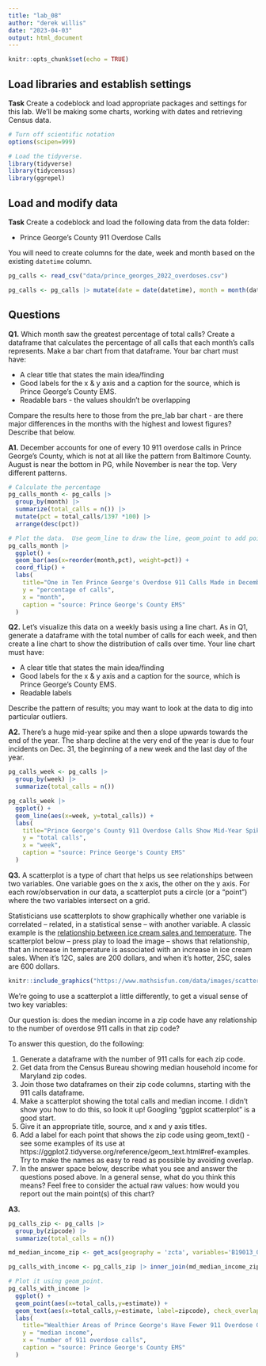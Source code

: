 ```yaml
---
title: "lab_08"
author: "derek willis"
date: "2023-04-03"
output: html_document
---
```


```r
knitr::opts_chunk$set(echo = TRUE)
```

## Load libraries and establish settings

**Task** Create a codeblock and load appropriate packages and settings for this lab. We'll be making some charts, working with dates and retrieving Census data.

```r
# Turn off scientific notation
options(scipen=999)

# Load the tidyverse.
library(tidyverse)
library(tidycensus)
library(ggrepel)

```

## Load and modify data

**Task** Create a codeblock and load the following data from the data folder:

* Prince George's County 911 Overdose Calls

You will need to create columns for the date, week and month based on the existing `datetime` column.

```r
pg_calls <- read_csv("data/prince_georges_2022_overdoses.csv")

pg_calls <- pg_calls |> mutate(date = date(datetime), month = month(datetime, label=TRUE), week = week(datetime))

```

## Questions 

**Q1.** Which month saw the greatest percentage of total calls? Create a dataframe that calculates the percentage of all calls that each month's calls represents. Make a bar chart from that dataframe. Your bar chart must have:

* A clear title that states the main idea/finding
* Good labels for the x & y axis and a caption for the source, which is Prince George's County EMS.
* Readable bars - the values shouldn't be overlapping

Compare the results here to those from the pre_lab bar chart - are there major differences in the months with the highest and lowest figures? Describe that below.

**A1.** December accounts for one of every 10 911 overdose calls in Prince George's County, which is not at all like the pattern from Baltimore County. August is near the bottom in PG, while November is near the top. Very different patterns.

```r
# Calculate the percentage
pg_calls_month <- pg_calls |>
  group_by(month) |> 
  summarize(total_calls = n()) |> 
  mutate(pct = total_calls/1397 *100) |> 
  arrange(desc(pct))

# Plot the data.  Use geom_line to draw the line, geom_point to add points, geom_text to add labels.  Use scale_x_date to set breaks at 1 day. 
pg_calls_month |>
  ggplot() + 
  geom_bar(aes(x=reorder(month,pct), weight=pct)) + 
  coord_flip() +
  labs(
    title="One in Ten Prince George's Overdose 911 Calls Made in December",
    y = "percentage of calls",
    x = "month",
    caption = "source: Prince George's County EMS"
  )

```

**Q2.** Let's visualize this data on a weekly basis using a line chart. As in Q1, generate a dataframe with the total number of calls for each week, and then create a line chart to show the distribution of calls over time. Your line chart must have:

* A clear title that states the main idea/finding
* Good labels for the x & y axis and a caption for the source, which is Prince George's County EMS.
* Readable labels

Describe the pattern of results; you may want to look at the data to dig into particular outliers.

**A2.** There's a huge mid-year spike and then a slope upwards towards the end of the year. The sharp decline at the very end of the year is due to four incidents on Dec. 31, the beginning of a new week and the last day of the year.


```r
pg_calls_week <- pg_calls |>
  group_by(week) |> 
  summarize(total_calls = n())

pg_calls_week |> 
  ggplot() + 
  geom_line(aes(x=week, y=total_calls)) + 
  labs(
    title="Prince George's County 911 Overdose Calls Show Mid-Year Spike",
    y = "total calls",
    x = "week",
    caption = "source: Prince George's County EMS"
  )

```

**Q3.**  A scatterplot is a type of chart that helps us see relationships between two variables. One variable goes on the x axis, the other on the y axis.  For each row/observation in our data, a scatterplot puts a circle (or a "point") where the two variables intersect on a grid. 

Statisticians use scatterplots to show graphically whether one variable is correlated -- related, in a statistical sense -- with another variable.  A classic example is the [relationship between ice cream sales and temperature](https://www.mathsisfun.com/data/scatter-xy-plots.html). The scatterplot below -- press play to load the image -- shows that relationship, that an increase in temperature is associated with an increase in ice cream sales. When it's 12C, sales are 200 dollars, and when it's hotter, 25C, sales are 600 dollars.

```r
knitr::include_graphics("https://www.mathsisfun.com/data/images/scatter-ice-cream1.svg")
```

We're going to use a scatterplot a little differently, to get a visual sense of two key variables: 

Our question is: does the median income in a zip code have any relationship to the number of overdose 911 calls in that zip code?

To answer this question, do the following:

1. Generate a dataframe with the number of 911 calls for each zip code.
2. Get data from the Census Bureau showing median household income for Maryland zip codes.
3. Join those two dataframes on their zip code columns, starting with the 911 calls dataframe.
4. Make a scatterplot showing the total calls and median income. I didn't show you how to do this, so look it up! Googling "ggplot scatterplot" is a good start.
5. Give it an appropriate title, source, and x and y axis titles.
6. Add a label for each point that shows the zip code using geom_text() - see some examples of its use at https://ggplot2.tidyverse.org/reference/geom_text.html#ref-examples. Try to make the names as easy to read as possible by avoiding overlap.
7. In the answer space below, describe what you see and answer the questions posed above. In a general sense, what do you think this means? Feel free to consider the actual raw values: how would you report out the main point(s) of this chart?

**A3.**  

```r
pg_calls_zip <- pg_calls |> 
  group_by(zipcode) |> 
  summarize(total_calls = n())

md_median_income_zip <- get_acs(geography = 'zcta', variables='B19013_001', state='MD', year=2019)

pg_calls_with_income <- pg_calls_zip |> inner_join(md_median_income_zip, by=c('zipcode'='GEOID'))

# Plot it using geom_point.
pg_calls_with_income |>
  ggplot() +
  geom_point(aes(x=total_calls,y=estimate)) +
  geom_text(aes(x=total_calls,y=estimate, label=zipcode), check_overlap = TRUE) +
  labs(
    title="Wealthier Areas of Prince George's Have Fewer 911 Overdose Calls",
    y = "median income",
    x = "number of 911 overdose calls",
    caption = "source: Prince George's County EMS"
  )
```
